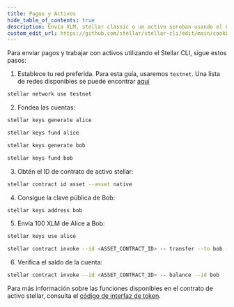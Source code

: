 ```yaml
---
title: Pagos y Activos
hide_table_of_contents: true
description: Envía XLM, stellar classic o un activo soroban usando el CLI de Stellar
custom_edit_url: https://github.com/stellar/stellar-cli/edit/main/cookbook/payments-and-assets.mdx
---
```


Para enviar pagos y trabajar con activos utilizando el Stellar CLI, sigue estos pasos:

1. Establece tu red preferida. Para esta guía, usaremos `testnet`. Una lista de redes disponibles se puede encontrar [aquí](https://developers.stellar.org/docs/networks)

```bash
stellar network use testnet
```

2. Fondea las cuentas:

```bash
stellar keys generate alice
```

```bash
stellar keys fund alice
```

```bash
stellar keys generate bob
```

```bash
stellar keys fund bob
```

3. Obtén el ID de contrato de activo stellar:

```bash
stellar contract id asset --asset native
```

4. Consigue la clave pública de Bob:

```bash
stellar keys address bob
```

5. Envía 100 XLM de Alice a Bob:

```bash
stellar keys use alice
```

```bash
stellar contract invoke --id <ASSET_CONTRACT_ID> -- transfer --to bob --from alice --amount 100
```

6. Verifica el saldo de la cuenta:

```bash
stellar contract invoke --id <ASSET_CONTRACT_ID> -- balance --id bob
```

Para más información sobre las funciones disponibles en el contrato de activo stellar, consulta el [código de interfaz de token](https://developers.stellar.org/docs/tokens/token-interface#code).

